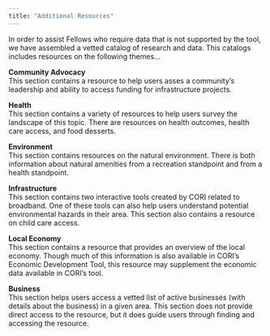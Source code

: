 ```yaml
---
title: "Additional Resources"
---
```

In order to assist Fellows who require data that is not supported by the tool, we have assembled a vetted catalog of research and data.  This catalogs includes resources on the following themes...

**Community Advocacy**  
This section contains a resource to help users asses a community's leadership and ability to access funding for infrastructure projects.

**Health**  
This section contains a variety of resources to help users survey the landscape of this topic.  There are resources on health outcomes, health care access, and food desserts. 

**Environment**  
This section contains resources on the natural environment.  There is both information about natural amenities from a recreation standpoint and from a health standpoint.  

**Infrastructure**  
This section contains two interactive tools created by CORI related to broadband.  One of these tools can also help users understand potential environmental hazards in their area.  This section also contains a resource on child care access.

**Local Economy**  
This section contains a resource that provides an overview of the local economy.  Though much of this information is also available in CORI's Economic Development Tool, this resource may supplement the economic data available in CORI's tool.  

**Business**  
This section helps users access a vetted list of active businesses (with details about the business) in a given area.  This section does not provide direct access to the resource, but it does guide users through finding and accessing the resource.  
